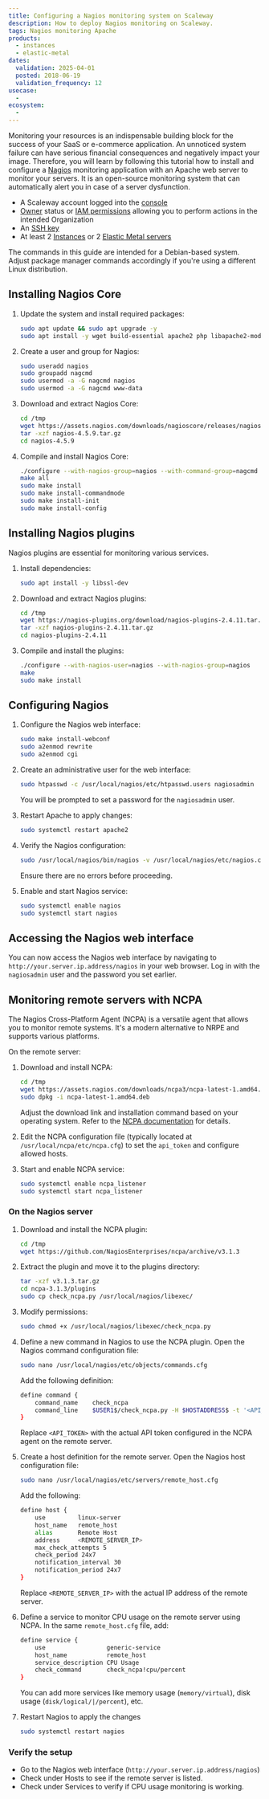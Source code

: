 ```yaml
---
title: Configuring a Nagios monitoring system on Scaleway
description: How to deploy Nagios monitoring on Scaleway.
tags: Nagios monitoring Apache
products:
  - instances
  - elastic-metal
dates:
  validation: 2025-04-01
  posted: 2018-06-19
  validation_frequency: 12
usecase:
  -
ecosystem:
  -
---
```



Monitoring your resources is an indispensable building block for the success of your SaaS or e-commerce application. An unnoticed system failure can have serious financial consequences and negatively impact your image.
Therefore, you will learn by following this tutorial how to install and configure a [Nagios](https://www.nagios.org/) monitoring application with an Apache web server to monitor your servers.
It is an open-source monitoring system that can automatically alert you in case of a server dysfunction.

<Requirements />

- A Scaleway account logged into the [console](https://console.scaleway.com)
- [Owner](/iam/concepts/#owner) status or [IAM permissions](/iam/concepts/#permission) allowing you to perform actions in the intended Organization
- An [SSH key](/organizations-and-projects/how-to/create-ssh-key/)
- At least 2 [Instances](/instances/how-to/create-an-instance/) or 2 [Elastic Metal servers](/elastic-metal/how-to/create-server/)

<Message type="note">
  The commands in this guide are intended for a Debian-based system. Adjust package manager commands accordingly if you're using a different Linux distribution.
</Message>

## Installing Nagios Core

1. Update the system and install required packages:
   ```bash
   sudo apt update && sudo apt upgrade -y
   sudo apt install -y wget build-essential apache2 php libapache2-mod-php php-gd libgd-dev unzip
   ```

2. Create a user and group for Nagios:
   ```bash
   sudo useradd nagios
   sudo groupadd nagcmd
   sudo usermod -a -G nagcmd nagios
   sudo usermod -a -G nagcmd www-data
   ```

3. Download and extract Nagios Core:
   ```bash
   cd /tmp
   wget https://assets.nagios.com/downloads/nagioscore/releases/nagios-4.5.9.tar.gz
   tar -xzf nagios-4.5.9.tar.gz
   cd nagios-4.5.9
   ```

4. Compile and install Nagios Core:
   ```bash
   ./configure --with-nagios-group=nagios --with-command-group=nagcmd
   make all
   sudo make install
   sudo make install-commandmode
   sudo make install-init
   sudo make install-config
   ```

## Installing Nagios plugins

Nagios plugins are essential for monitoring various services.

1. Install dependencies:
   ```bash
   sudo apt install -y libssl-dev
   ```

2. Download and extract Nagios plugins:
   ```bash
   cd /tmp
   wget https://nagios-plugins.org/download/nagios-plugins-2.4.11.tar.gz
   tar -xzf nagios-plugins-2.4.11.tar.gz
   cd nagios-plugins-2.4.11
   ```


3. Compile and install the plugins:
   ```bash
   ./configure --with-nagios-user=nagios --with-nagios-group=nagios
   make
   sudo make install
   ```

## Configuring Nagios

1. Configure the Nagios web interface:
   ```bash
   sudo make install-webconf
   sudo a2enmod rewrite
   sudo a2enmod cgi
   ```

2. Create an administrative user for the web interface:
   ```bash
   sudo htpasswd -c /usr/local/nagios/etc/htpasswd.users nagiosadmin
   ```

   You will be prompted to set a password for the `nagiosadmin` user.

3. Restart Apache to apply changes:
   ```bash
   sudo systemctl restart apache2
   ```

4. Verify the Nagios configuration:
   ```bash
   sudo /usr/local/nagios/bin/nagios -v /usr/local/nagios/etc/nagios.cfg
   ```

   Ensure there are no errors before proceeding.

5. Enable and start Nagios service:
   ```bash
   sudo systemctl enable nagios
   sudo systemctl start nagios
   ```


## Accessing the Nagios web interface

You can now access the Nagios web interface by navigating to `http://your.server.ip.address/nagios` in your web browser. Log in with the `nagiosadmin` user and the password you set earlier.

## Monitoring remote servers with NCPA

The Nagios Cross-Platform Agent (NCPA) is a versatile agent that allows you to monitor remote systems. It's a modern alternative to NRPE and supports various platforms.

On the remote server:

1. Download and install NCPA:
   ```bash
   cd /tmp
   wget https://assets.nagios.com/downloads/ncpa3/ncpa-latest-1.amd64.deb
   sudo dpkg -i ncpa-latest-1.amd64.deb
   ```

   Adjust the download link and installation command based on your operating system. Refer to the [NCPA documentation](https://www.nagios.org/ncpa/getting-started.php) for details.

2. Edit the NCPA configuration file (typically located at `/usr/local/ncpa/etc/ncpa.cfg`) to set the `api_token` and configure allowed hosts.

3. Start and enable NCPA service:
   ```bash
   sudo systemctl enable ncpa_listener
   sudo systemctl start ncpa_listener
   ```


### On the Nagios server

1. Download and install the NCPA plugin:
   ```bash
   cd /tmp
   wget https://github.com/NagiosEnterprises/ncpa/archive/v3.1.3

2. Extract the plugin and move it to the plugins directory:
   ```bash
   tar -xzf v3.1.3.tar.gz
   cd ncpa-3.1.3/plugins
   sudo cp check_ncpa.py /usr/local/nagios/libexec/

3. Modify permissions:
   ```bash
   sudo chmod +x /usr/local/nagios/libexec/check_ncpa.py
   ```

4. Define a new command in Nagios to use the NCPA plugin.
   Open the Nagios command configuration file:
   ```bash
   sudo nano /usr/local/nagios/etc/objects/commands.cfg
   ```
   Add the following definition:
   ```bash
   define command {
       command_name    check_ncpa
       command_line    $USER1$/check_ncpa.py -H $HOSTADDRESS$ -t '<API_TOKEN>' -M $ARG1$
   }
   ```
   Replace `<API_TOKEN>` with the actual API token configured in the NCPA agent on the remote server.

5. Create a host definition for the remote server.
   Open the Nagios host configuration file:
   ```bash
   sudo nano /usr/local/nagios/etc/servers/remote_host.cfg
   ```
   Add the following:
   ```bash
   define host {
       use         linux-server
       host_name   remote_host
       alias       Remote Host
       address     <REMOTE_SERVER_IP>
       max_check_attempts 5
       check_period 24x7
       notification_interval 30
       notification_period 24x7
   }
   ```
   Replace `<REMOTE_SERVER_IP>` with the actual IP address of the remote server.

6. Define a service to monitor CPU usage on the remote server using NCPA.
   In the same `remote_host.cfg` file, add:
   ```bash
   define service {
       use                 generic-service
       host_name           remote_host
       service_description CPU Usage
       check_command       check_ncpa!cpu/percent
   }
   ```
   You can add more services like memory usage (`memory/virtual`), disk usage (`disk/logical/|/percent`), etc.

7. Restart Nagios to apply the changes
   ```bash
   sudo systemctl restart nagios
   ```

### Verify the setup
- Go to the Nagios web interface (`http://your.server.ip.address/nagios`)
- Check under Hosts to see if the remote server is listed.
- Check under Services to verify if CPU usage monitoring is working.
